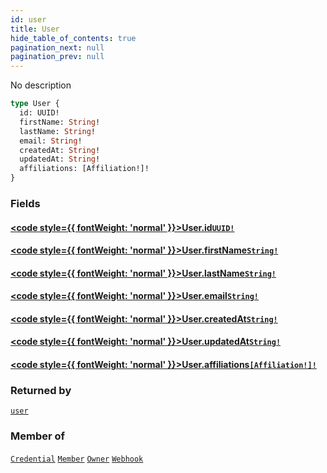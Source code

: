 ```yaml
---
id: user
title: User
hide_table_of_contents: true
pagination_next: null
pagination_prev: null
---
```








No description

```graphql
type User {
  id: UUID!
  firstName: String!
  lastName: String!
  email: String!
  createdAt: String!
  updatedAt: String!
  affiliations: [Affiliation!]!
}
```


### Fields

#### [<code style={{ fontWeight: 'normal' }}>User.<b>id</b></code>](#)<Bullet />[`UUID!`](/api/scalars/uuid) <Badge class="secondary" text="non-null"/> <Badge class="secondary" text="scalar"/>
> 
> 

#### [<code style={{ fontWeight: 'normal' }}>User.<b>firstName</b></code>](#)<Bullet />[`String!`](/api/scalars/string) <Badge class="secondary" text="non-null"/> <Badge class="secondary" text="scalar"/>
> 
> 

#### [<code style={{ fontWeight: 'normal' }}>User.<b>lastName</b></code>](#)<Bullet />[`String!`](/api/scalars/string) <Badge class="secondary" text="non-null"/> <Badge class="secondary" text="scalar"/>
> 
> 

#### [<code style={{ fontWeight: 'normal' }}>User.<b>email</b></code>](#)<Bullet />[`String!`](/api/scalars/string) <Badge class="secondary" text="non-null"/> <Badge class="secondary" text="scalar"/>
> 
> 

#### [<code style={{ fontWeight: 'normal' }}>User.<b>createdAt</b></code>](#)<Bullet />[`String!`](/api/scalars/string) <Badge class="secondary" text="non-null"/> <Badge class="secondary" text="scalar"/>
> 
> 

#### [<code style={{ fontWeight: 'normal' }}>User.<b>updatedAt</b></code>](#)<Bullet />[`String!`](/api/scalars/string) <Badge class="secondary" text="non-null"/> <Badge class="secondary" text="scalar"/>
> 
> 

#### [<code style={{ fontWeight: 'normal' }}>User.<b>affiliations</b></code>](#)<Bullet />[`[Affiliation!]!`](/api/unions/affiliation) <Badge class="secondary" text="non-null"/> <Badge class="secondary" text="union"/>
> 
> 



### Returned by

[`user`](/api/queries/user)  <Badge class="secondary" text="query"/>

### Member of

[`Credential`](/api/objects/credential)  <Badge class="secondary" text="object"/><Bullet />[`Member`](/api/objects/member)  <Badge class="secondary" text="object"/><Bullet />[`Owner`](/api/objects/owner)  <Badge class="secondary" text="object"/><Bullet />[`Webhook`](/api/objects/webhook)  <Badge class="secondary" text="object"/>



